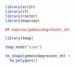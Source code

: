 
```r
library(arc2r)
library(sf)
library(raster)
library(mapview)


```

```r
## mapview(gemeindegrenzen_zh)


```

```r
library(tmap)

tmap_mode("view")


```

```r
tm_shape(gemeindegrenzen_zh) +
  tm_polygons()
```

